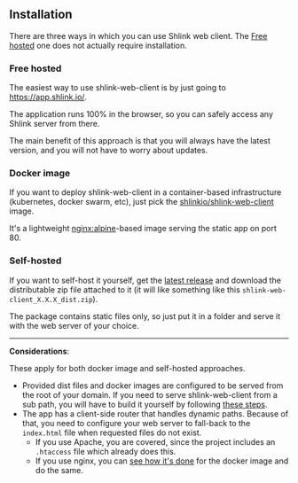 ## Installation

There are three ways in which you can use Shlink web client. The [Free hosted](/documentation/shlink-web-client/installation#free-hosted) one does not actually require installation.

### Free hosted

The easiest way to use shlink-web-client is by just going to https://app.shlink.io/.

The application runs 100% in the browser, so you can safely access any Shlink server from there.

The main benefit of this approach is that you will always have the latest version, and you will not have to worry about updates.

### Docker image

If you want to deploy shlink-web-client in a container-based infrastructure (kubernetes, docker swarm, etc), just pick the [shlinkio/shlink-web-client](https://hub.docker.com/r/shlinkio/shlink-web-client/) image.

It's a lightweight [nginx:alpine](https://hub.docker.com/r/library/nginx/)-based image serving the static app on port 80.

### Self-hosted

If you want to self-host it yourself, get the [latest release](https://github.com/shlinkio/shlink-web-client/releases/latest) and download the distributable zip file attached to it (it will like something like this `shlink-web-client_X.X.X_dist.zip`).

The package contains static files only, so just put it in a folder and serve it with the web server of your choice.

---

**Considerations**:

These apply for both docker image and self-hosted approaches.

* Provided dist files and docker images are configured to be served from the root of your domain. If you need to serve shlink-web-client from a sub path, you will have to build it yourself by following [these steps](/documentation/shlink-web-client/serve-in-sub-path).
* The app has a client-side router that handles dynamic paths. Because of that, you need to configure your web server to fall-back to the `index.html` file when requested files do not exist.
    * If you use Apache, you are covered, since the project includes an `.htaccess` file which already does this.
    * If you use nginx, you can [see how it's done](https://github.com/shlinkio/shlink-web-client/blob/main/config/docker/nginx.conf) for the docker image and do the same.
